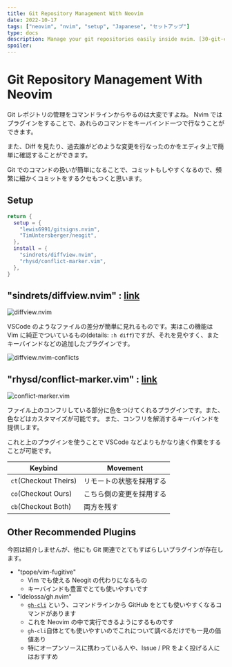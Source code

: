 ```yaml
---
title: Git Repository Management With Neovim
date: 2022-10-17
tags: ["neovim", "nvim", "setup", "Japanese", "セットアップ"]
type: docs
description: Manage your git repositories easily inside nvim. [30-git-config]
spoiler:
---
```


# Git Repository Management With Neovim

Git レポジトリの管理をコマンドラインからやるのは大変ですよね。
Nvim ではプラグインをすることで、あれらのコマンドをキーバインド一つで行なうことができます。

また、Diff を見たり、過去誰がどのような変更を行なったのかをエディタ上で簡単に確認することができます。

Git でのコマンドの扱いが簡単になることで、コミットもしやすくなるので、頻繁に細かくコミットをするクセもつくと思います。

## Setup

```lua filename="30-git-config/init.lua"
return {
  setup = {
    "lewis6991/gitsigns.nvim",
    "TimUntersberger/neogit",
  },
  install = {
    "sindrets/diffview.nvim",
    "rhysd/conflict-marker.vim",
  },
}
```

## "sindrets/diffview.nvim" : [link](https://github.com/sindrets/diffview.nvim)

![diffview.nvim](https://user-images.githubusercontent.com/2786478/131269942-e34100dd-cbb9-48fe-af31-6e518ce06e9e.png)

VSCode のようなファイルの差分が簡単に見れるものです。実はこの機能は Vim に純正でついているもの(details: `:h diff`)ですが、それを見やすく、またキーバインドなどの追加したプラグインです。

![diffview.nvim-conflicts](https://user-images.githubusercontent.com/2786478/188286293-13bbf0ab-3595-425d-ba4a-12f514c17eb6.png)

## "rhysd/conflict-marker.vim" : [link](https://github.com/rhysd/conflict-marker.vim)

![conflict-marker.vim](https://user-images.githubusercontent.com/454315/64728297-f8953d80-d4da-11e9-9033-df5bfdee2f7a.png)

ファイル上のコンフリしている部分に色をつけてくれるプラグインです。また、色などはカスタマイズが可能です。
また、コンフリを解消するキーバインドを提供します。

これと上のプラグインを使うことで VSCode などよりもかなり速く作業をすることが可能です。

| Keybind               | Movement                 |
| --------------------- | ------------------------ |
| `ct`(Checkout Theirs) | リモートの状態を採用する |
| `co`(Checkout Ours)   | こちら側の変更を採用する |
| `cb`(Checkout Both)   | 両方を残す               |

## Other Recommended Plugins

今回は紹介しませんが、他にも Git 関連でとてもすばらしいプラグインが存在します。

- "tpope/vim-fugitive"
  - Vim でも使える Neogit の代わりになるもの
  - キーバインドも豊富でとても使いやすいです
- "ldelossa/gh.nvim"
  - [`gh-cli`](https://cli.github.com/) という、コマンドラインから GitHub をとても使いやすくなるコマンドがあります
  - これを Neovim の中で実行できるようにするものです
  - `gh-cli`自体とても使いやすいのでこれについて調べるだけでも一見の価値あり
  - 特にオープンソースに携わっている人や、Issue / PR をよく投げる人にはおすすめ
